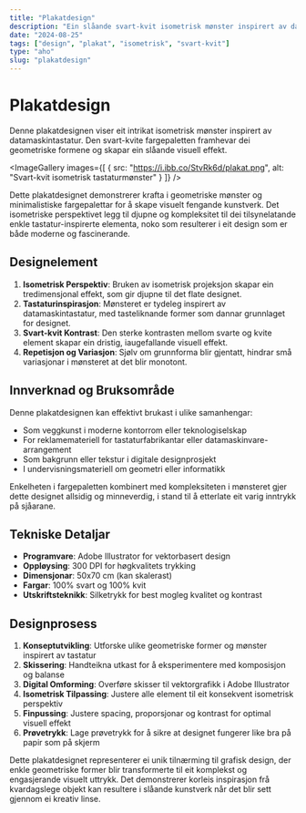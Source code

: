 ```yaml
---
title: "Plakatdesign"
description: "Ein slåande svart-kvit isometrisk mønster inspirert av datamaskintastatur."
date: "2024-08-25"
tags: ["design", "plakat", "isometrisk", "svart-kvit"]
type: "aho"
slug: "plakatdesign"
---
```


# Plakatdesign

Denne plakatdesignen viser eit intrikat isometrisk mønster inspirert av datamaskintastatur. Den svart-kvite fargepaletten framhevar dei geometriske formene og skapar ein slåande visuell effekt.

<ImageGallery
  images={[
    {
      src: "https://i.ibb.co/StvRk6d/plakat.png",
      alt: "Svart-kvit isometrisk tastaturmønster"
    }
  ]}
/>

Dette plakatdesignet demonstrerer krafta i geometriske mønster og minimalistiske fargepalettar for å skape visuelt fengande kunstverk. Det isometriske perspektivet legg til djupne og kompleksitet til dei tilsynelatande enkle tastatur-inspirerte elementa, noko som resulterer i eit design som er både moderne og fascinerande.

## Designelement

1. **Isometrisk Perspektiv**: Bruken av isometrisk projeksjon skapar ein tredimensjonal effekt, som gir djupne til det flate designet.
2. **Tastaturinspirasjon**: Mønsteret er tydeleg inspirert av datamaskintastatur, med tasteliknande former som dannar grunnlaget for designet.
3. **Svart-kvit Kontrast**: Den sterke kontrasten mellom svarte og kvite element skapar ein dristig, iaugefallande visuell effekt.
4. **Repetisjon og Variasjon**: Sjølv om grunnforma blir gjentatt, hindrar små variasjonar i mønsteret at det blir monotont.

## Innverknad og Bruksområde

Denne plakatdesignen kan effektivt brukast i ulike samanhengar:

- Som veggkunst i moderne kontorrom eller teknologiselskap
- For reklamemateriell for tastaturfabrikantar eller datamaskinvare-arrangement
- Som bakgrunn eller tekstur i digitale designprosjekt
- I undervisningsmateriell om geometri eller informatikk

Enkelheten i fargepaletten kombinert med kompleksiteten i mønsteret gjer dette designet allsidig og minneverdig, i stand til å etterlate eit varig inntrykk på sjåarane.

## Tekniske Detaljar

- **Programvare**: Adobe Illustrator for vektorbasert design
- **Oppløysing**: 300 DPI for høgkvalitets trykking
- **Dimensjonar**: 50x70 cm (kan skalerast)
- **Fargar**: 100% svart og 100% kvit
- **Utskriftsteknikk**: Silketrykk for best mogleg kvalitet og kontrast

## Designprosess

1. **Konseptutvikling**: Utforske ulike geometriske former og mønster inspirert av tastatur
2. **Skissering**: Handteikna utkast for å eksperimentere med komposisjon og balanse
3. **Digital Omforming**: Overføre skisser til vektorgrafikk i Adobe Illustrator
4. **Isometrisk Tilpassing**: Justere alle element til eit konsekvent isometrisk perspektiv
5. **Finpussing**: Justere spacing, proporsjonar og kontrast for optimal visuell effekt
6. **Prøvetrykk**: Lage prøvetrykk for å sikre at designet fungerer like bra på papir som på skjerm

Dette plakatdesignet representerer ei unik tilnærming til grafisk design, der enkle geometriske former blir transformerte til eit komplekst og engasjerande visuelt uttrykk. Det demonstrerer korleis inspirasjon frå kvardagslege objekt kan resultere i slåande kunstverk når det blir sett gjennom ei kreativ linse.

